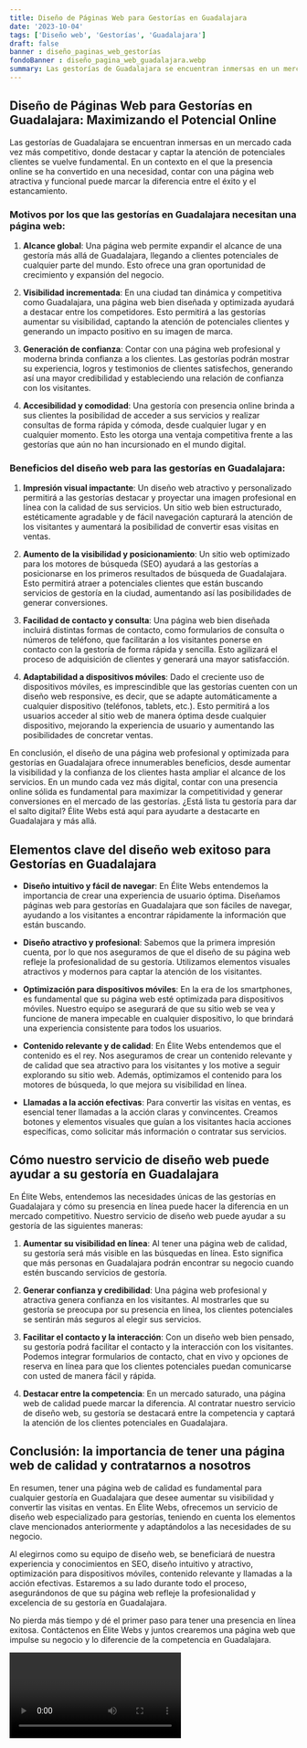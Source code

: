 ```yaml
---
title: Diseño de Páginas Web para Gestorías en Guadalajara
date: '2023-10-04'
tags: ['Diseño web', 'Gestorías', 'Guadalajara']
draft: false
banner : diseño_paginas_web_gestorías
fondoBanner : diseño_pagina_web_guadalajara.webp
summary: Las gestorías de Guadalajara se encuentran inmersas en un mercado cada vez más competitivo, donde destacar y captar la atención de potenciales clientes se vuelve fundamental. En un contexto en el que la presencia online se ha convertido en una necesidad, contar con una página web atractiva y funcional puede marcar la diferencia entre el éxito y el estancamiento.
---
```


## Diseño de Páginas Web para Gestorías en Guadalajara: Maximizando el Potencial Online

Las gestorías de Guadalajara se encuentran inmersas en un mercado cada vez más competitivo, donde destacar y captar la atención de potenciales clientes se vuelve fundamental. En un contexto en el que la presencia online se ha convertido en una necesidad, contar con una página web atractiva y funcional puede marcar la diferencia entre el éxito y el estancamiento.

### Motivos por los que las gestorías en Guadalajara necesitan una página web:

1. **Alcance global**: Una página web permite expandir el alcance de una gestoría más allá de Guadalajara, llegando a clientes potenciales de cualquier parte del mundo. Esto ofrece una gran oportunidad de crecimiento y expansión del negocio.

2. **Visibilidad incrementada**: En una ciudad tan dinámica y competitiva como Guadalajara, una página web bien diseñada y optimizada ayudará a destacar entre los competidores. Esto permitirá a las gestorías aumentar su visibilidad, captando la atención de potenciales clientes y generando un impacto positivo en su imagen de marca.

3. **Generación de confianza**: Contar con una página web profesional y moderna brinda confianza a los clientes. Las gestorías podrán mostrar su experiencia, logros y testimonios de clientes satisfechos, generando así una mayor credibilidad y estableciendo una relación de confianza con los visitantes.

4. **Accesibilidad y comodidad**: Una gestoría con presencia online brinda a sus clientes la posibilidad de acceder a sus servicios y realizar consultas de forma rápida y cómoda, desde cualquier lugar y en cualquier momento. Esto les otorga una ventaja competitiva frente a las gestorías que aún no han incursionado en el mundo digital.

### Beneficios del diseño web para las gestorías en Guadalajara:

1. **Impresión visual impactante**: Un diseño web atractivo y personalizado permitirá a las gestorías destacar y proyectar una imagen profesional en línea con la calidad de sus servicios. Un sitio web bien estructurado, estéticamente agradable y de fácil navegación capturará la atención de los visitantes y aumentará la posibilidad de convertir esas visitas en ventas.

2. **Aumento de la visibilidad y posicionamiento**: Un sitio web optimizado para los motores de búsqueda (SEO) ayudará a las gestorías a posicionarse en los primeros resultados de búsqueda de Guadalajara. Esto permitirá atraer a potenciales clientes que están buscando servicios de gestoría en la ciudad, aumentando así las posibilidades de generar conversiones.

3. **Facilidad de contacto y consulta**: Una página web bien diseñada incluirá distintas formas de contacto, como formularios de consulta o números de teléfono, que facilitarán a los visitantes ponerse en contacto con la gestoría de forma rápida y sencilla. Esto agilizará el proceso de adquisición de clientes y generará una mayor satisfacción.

4. **Adaptabilidad a dispositivos móviles**: Dado el creciente uso de dispositivos móviles, es imprescindible que las gestorías cuenten con un diseño web responsive, es decir, que se adapte automáticamente a cualquier dispositivo (teléfonos, tablets, etc.). Esto permitirá a los usuarios acceder al sitio web de manera óptima desde cualquier dispositivo, mejorando la experiencia de usuario y aumentando las posibilidades de concretar ventas.

En conclusión, el diseño de una página web profesional y optimizada para gestorías en Guadalajara ofrece innumerables beneficios, desde aumentar la visibilidad y la confianza de los clientes hasta ampliar el alcance de los servicios. En un mundo cada vez más digital, contar con una presencia online sólida es fundamental para maximizar la competitividad y generar conversiones en el mercado de las gestorías. ¿Está lista tu gestoría para dar el salto digital? Élite Webs está aquí para ayudarte a destacarte en Guadalajara y más allá.

<GifSeo />

<Cta />

## Elementos clave del diseño web exitoso para Gestorías en Guadalajara

- **Diseño intuitivo y fácil de navegar**: En Élite Webs entendemos la importancia de crear una experiencia de usuario óptima. Diseñamos páginas web para gestorías en Guadalajara que son fáciles de navegar, ayudando a los visitantes a encontrar rápidamente la información que están buscando.

- **Diseño atractivo y profesional**: Sabemos que la primera impresión cuenta, por lo que nos aseguramos de que el diseño de su página web refleje la profesionalidad de su gestoría. Utilizamos elementos visuales atractivos y modernos para captar la atención de los visitantes.

- **Optimización para dispositivos móviles**: En la era de los smartphones, es fundamental que su página web esté optimizada para dispositivos móviles. Nuestro equipo se asegurará de que su sitio web se vea y funcione de manera impecable en cualquier dispositivo, lo que brindará una experiencia consistente para todos los usuarios.

- **Contenido relevante y de calidad**: En Élite Webs entendemos que el contenido es el rey. Nos aseguramos de crear un contenido relevante y de calidad que sea atractivo para los visitantes y los motive a seguir explorando su sitio web. Además, optimizamos el contenido para los motores de búsqueda, lo que mejora su visibilidad en línea.

- **Llamadas a la acción efectivas**: Para convertir las visitas en ventas, es esencial tener llamadas a la acción claras y convincentes. Creamos botones y elementos visuales que guían a los visitantes hacia acciones específicas, como solicitar más información o contratar sus servicios.

## Cómo nuestro servicio de diseño web puede ayudar a su gestoría en Guadalajara

En Élite Webs, entendemos las necesidades únicas de las gestorías en Guadalajara y cómo su presencia en línea puede hacer la diferencia en un mercado competitivo. Nuestro servicio de diseño web puede ayudar a su gestoría de las siguientes maneras:

1. **Aumentar su visibilidad en línea**: Al tener una página web de calidad, su gestoría será más visible en las búsquedas en línea. Esto significa que más personas en Guadalajara podrán encontrar su negocio cuando estén buscando servicios de gestoría.

2. **Generar confianza y credibilidad**: Una página web profesional y atractiva genera confianza en los visitantes. Al mostrarles que su gestoría se preocupa por su presencia en línea, los clientes potenciales se sentirán más seguros al elegir sus servicios.

3. **Facilitar el contacto y la interacción**: Con un diseño web bien pensado, su gestoría podrá facilitar el contacto y la interacción con los visitantes. Podemos integrar formularios de contacto, chat en vivo y opciones de reserva en línea para que los clientes potenciales puedan comunicarse con usted de manera fácil y rápida.

4. **Destacar entre la competencia**: En un mercado saturado, una página web de calidad puede marcar la diferencia. Al contratar nuestro servicio de diseño web, su gestoría se destacará entre la competencia y captará la atención de los clientes potenciales en Guadalajara.

## Conclusión: la importancia de tener una página web de calidad y contratarnos a nosotros

En resumen, tener una página web de calidad es fundamental para cualquier gestoría en Guadalajara que desee aumentar su visibilidad y convertir las visitas en ventas. En Élite Webs, ofrecemos un servicio de diseño web especializado para gestorías, teniendo en cuenta los elementos clave mencionados anteriormente y adaptándolos a las necesidades de su negocio.

Al elegirnos como su equipo de diseño web, se beneficiará de nuestra experiencia y conocimientos en SEO, diseño intuitivo y atractivo, optimización para dispositivos móviles, contenido relevante y llamadas a la acción efectivas. Estaremos a su lado durante todo el proceso, asegurándonos de que su página web refleje la profesionalidad y excelencia de su gestoría en Guadalajara.

No pierda más tiempo y dé el primer paso para tener una presencia en línea exitosa. Contáctenos en Élite Webs y juntos crearemos una página web que impulse su negocio y lo diferencie de la competencia en Guadalajara.

<Video />

<CtaBot job='Gestorías' city='Guadalajara'/>

<Gmaps query='Guadalajara+españa+maps' />
